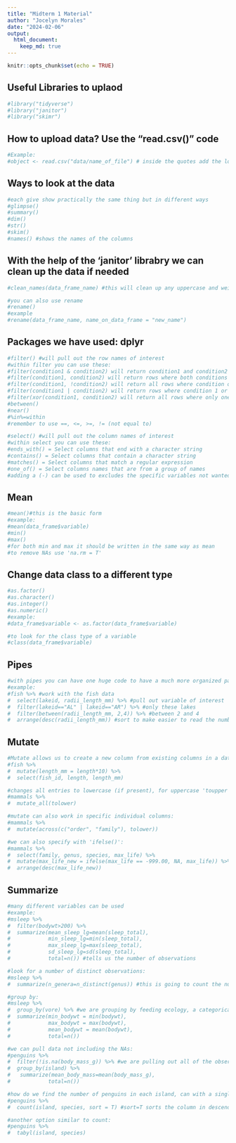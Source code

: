 ```yaml
---
title: "Midterm 1 Material"
author: "Jocelyn Morales"
date: "2024-02-06"
output: 
  html_document: 
    keep_md: true
---
```


```r
knitr::opts_chunk$set(echo = TRUE)
```

## Useful Libraries to uplaod

```r
#library("tidyverse") 
#library("janitor")
#library("skimr")
```

## How to upload data? Use the "read.csv()" code

```r
#Example:
#object <- read.csv("data/name_of_file") # inside the quotes add the location of data and name of data
```

## Ways to look at the data

```r
#each give show practically the same thing but in different ways
#glimpse()
#summary()
#dim()
#str()
#skim()
#names() #shows the names of the columns
```

## With the help of the 'janitor' librabry we can clean up the data if needed

```r
#clean_names(data_frame_name) #this will clean up any uppercase and weirdly labeled variables in the data

#you can also use rename
#rename()
#example 
#rename(data_frame_name, name_on_data_frame = "new_name")
```

## Packages we have used: dplyr

```r
#filter() #will pull out the row names of interest 
#within filter you can use these:
#filter(condition1 & condition2) will return condition1 and condition2 are met.
#filter(condition1, condition2) will return rows where both conditions are met.
#filter(condition1, !condition2) will return all rows where condition one is true but condition 2 is not.
#filter(condition1 | condition2) will return rows where condition 1 or condition 2 is met.
#filter(xor(condition1, condition2) will return all rows where only one of the conditions is met, and not when both conditions are met.
#between()
#near()
#%in%=within 
#remember to use ==, <=, >=, != (not equal to)

#select() #will pull out the column names of interest
#within select you can use these: 
#ends_with() = Select columns that end with a character string  
#contains() = Select columns that contain a character string  
#matches() = Select columns that match a regular expression  
#one_of() = Select columns names that are from a group of names  
#adding a (-) can be used to excludes the specific variables not wanted
```

## Mean

```r
#mean()#this is the basic form
#example:
#mean(data_frame$variable)
#min()
#max()
#for both min and max it should be written in the same way as mean 
#to remove NAs use 'na.rm = T'
```

## Change data class to a different type

```r
#as.factor()
#as.character()
#as.integer()
#as.numeric()
#example:
#data_frame$variable <- as.factor(data_frame$variable)

#to look for the class type of a variable 
#class(data_frame$variable)
```

## Pipes

```r
#with pipes you can have one huge code to have a much more organized panel
#example: 
#fish %>% #work with the fish data
#  select(lakeid, radii_length_mm) %>% #pull out variable of interest
#  filter(lakeid=="AL" | lakeid=="AR") %>% #only these lakes
#  filter(between(radii_length_mm, 2,4)) %>% #between 2 and 4 
#  arrange(desc(radii_length_mm)) #sort to make easier to read the numbers will descending
```

## Mutate

```r
#Mutate allows us to create a new column from existing columns in a data frame:
#fish %>% 
#  mutate(length_mm = length*10) %>% 
#  select(fish_id, length, length_mm)

#changes all entries to lowercase (if present), for uppercase 'toupper': 
#mammals %>%
#  mutate_all(tolower) 

#mutate can also work in specific individual columns: 
#mammals %>% 
#  mutate(across(c("order", "family"), tolower))

#we can also specify with 'ifelse()':
#mammals %>% 
#  select(family, genus, species, max_life) %>% 
#  mutate(max_life_new = ifelse(max_life == -999.00, NA, max_life)) %>% #mutate all in max_life that has a value of -999.00 to an NA, otherwise leave as max_life value
#  arrange(desc(max_life_new))
```

## Summarize
```r
#many different variables can be used 
#example:
#msleep %>% 
#  filter(bodywt>200) %>% 
#  summarize(mean_sleep_lg=mean(sleep_total),
#            min_sleep_lg=min(sleep_total),
#            max_sleep_lg=max(sleep_total),
#            sd_sleep_lg=sd(sleep_total),
#            total=n()) #tells us the number of observations 

#look for a number of distinct observations: 
#msleep %>% 
#  summarize(n_genera=n_distinct(genus)) #this is going to count the number of genera in msleep

#group by: 
#msleep %>%
#  group_by(vore) %>% #we are grouping by feeding ecology, a categorical variable before doing the summary
#  summarize(min_bodywt = min(bodywt),
#            max_bodywt = max(bodywt),
#            mean_bodywt = mean(bodywt),
#            total=n())

#we can pull data not including the NAs:
#penguins %>% 
#  filter(!is.na(body_mass_g)) %>% #we are pulling out all of the observations that are numbers not the NAs
#  group_by(island) %>% 
#   summarize(mean_body_mass=mean(body_mass_g),
#            total=n())

#how do we find the number of penguins in each island, can with a single variable or multiple:
#penguins %>% 
#  count(island, species, sort = T) #sort=T sorts the column in descending order

#another option similar to count:
#penguins %>% 
#  tabyl(island, species)
```

